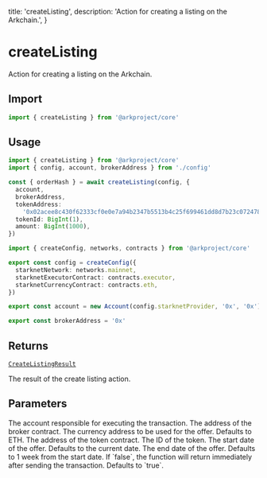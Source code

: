   title: 'createListing',
  description: 'Action for creating a listing on the Arkchain.',
}

# createListing

Action for creating a listing on the Arkchain.

## Import

```typescript
import { createListing } from '@arkproject/core'
```

## Usage

<CodeGroup>

```ts {{ title: "example.ts" }}
import { createListing } from '@arkproject/core'
import { config, account, brokerAddress } from './config'

const { orderHash } = await createListing(config, {
  account,
  brokerAddress,
  tokenAddress:
    '0x02acee8c430f62333cf0e0e7a94b2347b5513b4c25f699461dd8d7b23c072478',
  tokenId: BigInt(1),
  amount: BigInt(1000),
})
```

```ts {{ title: 'config.ts' }}
import { createConfig, networks, contracts } from '@arkproject/core'

export const config = createConfig({
  starknetNetwork: networks.mainnet,
  starknetExecutorContract: contracts.executor,
  starknetCurrencyContract: contracts.eth,
})

export const account = new Account(config.starknetProvider, '0x', '0x')

export const brokerAddress = '0x'
```

</CodeGroup>

## Returns

[`CreateListingResult`](https://github.com/ArkProjectNFTs/ark-project/core/src/actions/order/createListing.ts)

The result of the create listing action.

## Parameters

<Properties>
  <Property name="account" type="AccountInterface">
    The account responsible for executing the transaction.
  </Property>
  <Property name="brokerAddress" type="string">
    The address of the broker contract.
  </Property>
  <Property name="currnecyAddress (optional)" type="string">
    The currency address to be used for the offer. Defaults to ETH.
  </Property>
  <Property name="tokenAddress" type="string">
    The address of the token contract.
  </Property>
  <Property name="tokenId" type="BigInt">
    The ID of the token.
  </Property>
  <Property name="startDate (optional)" type="number">
    The start date of the offer. Defaults to the current date.
  </Property>
  <Property name="endDate (optional)" type="number">
    The end date of the offer. Defaults to 1 week from the start date.
  </Property>
  <Property name="waitForTransaction (optional)" type="boolean">
    If `false`, the function will return immediately after sending the
    transaction. Defaults to `true`.
  </Property>
</Properties>
